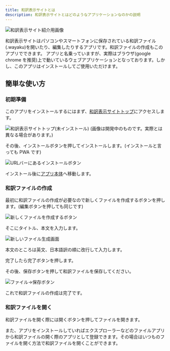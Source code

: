 ```yaml
---
title: 和訳表示サイトとは
description: 和訳表示サイトとはどのようなアプリケーションなのかの説明
---
```


![和訳表示サイト紹介用画像](../../img/view-english.webp)

和訳表示サイトはパソコンやスマートフォンに保存されている和訳ファイル(.wayaku)を開いたり、編集したりするアプリです。和訳ファイルの作成もこのアプリでできます。
アプリと名乗っていますが、実際はブラウザ(google chrome を推奨)上で動いているウェブアプリケーションとなっております。しかし、このアプリはインストールしてご使用いただけます。

## 簡単な使い方

### 初期準備

このアプリをインストールするにはまず、[和訳表示サイトトップ](../)にアクセスします。

![和訳表示サイトトップ(未インストール)](./img/wayaku-home.png)
(画像は開発中のものです。実際とは異なる場合があります。)

その後、インストールボタンを押してインストールします。(インストールと言っても PWA です)

![URLバーにあるインストールボタン](./img/install-button.webp)

インストール後に[アプリ本体](../../app)へ移動します。

### 和訳ファイルの作成

最初に和訳ファイルの作成が必要なので新しくファイルを作成するボタンを押します。(編集ボタンを押しても同じです)

![新しくファイルを作成するボタン](../img/create-file-button.webp)

そこにタイトル、本文を入力します。

![新しいファイル生成画面](../img/edit-page.webp)

本文のところは英文、日本語訳の順に改行して入力します。

完了したら完了ボタンを押します。

その後、保存ボタンを押して和訳ファイルを保存してください。

![ファイル→保存ボタン](../img/save-button.webp)

これで和訳ファイルの作成は完了です。

### 和訳ファイルを開く

和訳ファイルを開く際には開くボタンを押してファイルを開きます。

また、アプリをインストールしていればエクスプローラーなどのファイルアプリから和訳ファイルの開く際のアプリとして登録できます。その場合はいつものファイルを開く方法で和訳ファイルを開くことができます。

